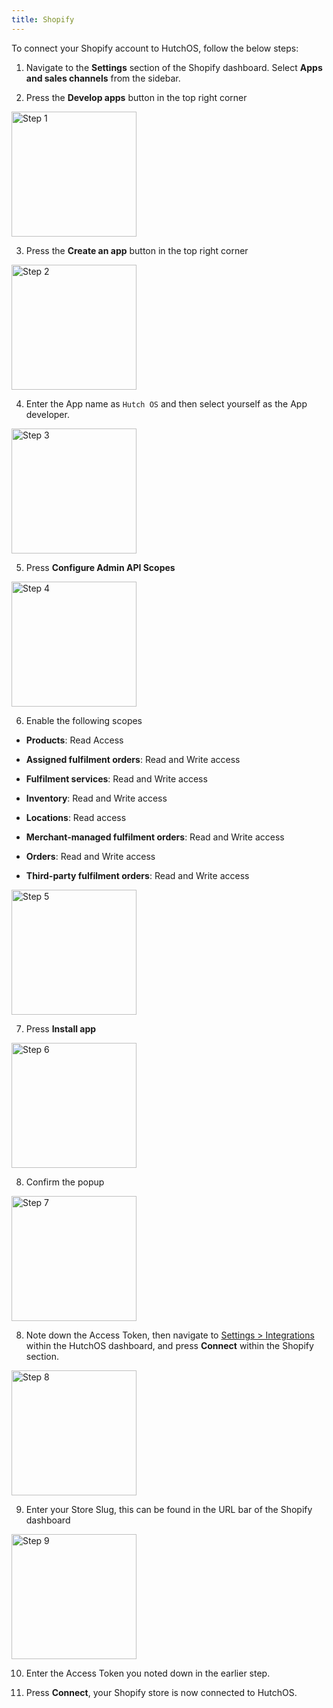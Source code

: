 ```yaml
---
title: Shopify
---
```


To connect your Shopify account to HutchOS, follow the below steps:

1. Navigate to the **Settings** section of the Shopify dashboard. Select **Apps and sales channels** from the sidebar.

2. Press the **Develop apps** button in the top right corner

<img height="200" src="/images/shopify-1.png" alt="Step 1" />

3. Press the **Create an app** button in the top right corner

<img height="200" src="/images/shopify-2.png" alt="Step 2" />

4. Enter the App name as `Hutch OS` and then select yourself as the App developer.

<img height="200" src="/images/shopify-3.png" alt="Step 3" />

5. Press **Configure Admin API Scopes**

<img height="200" src="/images/shopify-4.png" alt="Step 4" />

6. Enable the following scopes

- **Products**: Read Access

- **Assigned fulfilment orders**: Read and Write access

- **Fulfilment services**: Read and Write access

- **Inventory**: Read and Write access

- **Locations**: Read access

- **Merchant-managed fulfilment orders**: Read and Write access

- **Orders**: Read and Write access

- **Third-party fulfilment orders**: Read and Write access

<img height="200" src="/images/shopify-5.png" alt="Step 5" />

7. Press **Install app**

<img height="200" src="/images/shopify-6.png" alt="Step 6" />

8. Confirm the popup

<img height="200" src="/images/shopify-7.png" alt="Step 7" />

8. Note down the Access Token, then navigate to [Settings > Integrations](https://web.tryhutch.co.uk/clients/settings/integrations) within the HutchOS dashboard, and press **Connect** within the Shopify section.

<img height="200" src="/images/shopify-8.png" alt="Step 8" />

9. Enter your Store Slug, this can be found in the URL bar of the Shopify dashboard

<img height="200" src="/images/shopify-9.png" alt="Step 9" />

10. Enter the Access Token you noted down in the earlier step.

11. Press **Connect**, your Shopify store is now connected to HutchOS.
